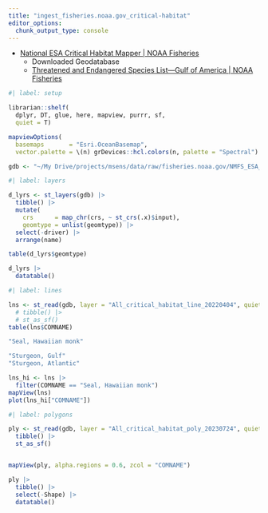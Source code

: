 ```yaml
---
title: "ingest_fisheries.noaa.gov_critical-habitat"
editor_options: 
  chunk_output_type: console
---
```


- [National ESA Critical Habitat Mapper | NOAA Fisheries](https://www.fisheries.noaa.gov/resource/map/national-esa-critical-habitat-mapper)
  - Downloaded Geodatabase
  - [Threatened and Endangered Species List—Gulf of America | NOAA Fisheries](https://www.fisheries.noaa.gov/southeast/consultations/threatened-and-endangered-species-list-gulf-america)

```r
#| label: setup

librarian::shelf(
  dplyr, DT, glue, here, mapview, purrr, sf,
  quiet = T)

mapviewOptions(
  basemaps       = "Esri.OceanBasemap",
  vector.palette = \(n) grDevices::hcl.colors(n, palette = "Spectral") )

gdb <- "~/My Drive/projects/msens/data/raw/fisheries.noaa.gov/NMFS_ESA_Critical_Habitat_20230505.gdb"
```

```r
#| label: layers

d_lyrs <- st_layers(gdb) |> 
  tibble() |> 
  mutate(
    crs      = map_chr(crs, ~ st_crs(.x)$input),
    geomtype = unlist(geomtype)) |> 
  select(-driver) |> 
  arrange(name)

table(d_lyrs$geomtype)

d_lyrs |> 
  datatable()
```

```r
#| label: lines

lns <- st_read(gdb, layer = "All_critical_habitat_line_20220404", quiet = T) #|> 
  # tibble() |> 
  # st_as_sf()
table(lns$COMNAME)

"Seal, Hawaiian monk"

"Sturgeon, Gulf"
"Sturgeon, Atlantic"

lns_hi <- lns |> 
  filter(COMNAME == "Seal, Hawaiian monk")
mapView(lns)
plot(lns_hi["COMNAME"])

```

```r
#| label: polygons

ply <- st_read(gdb, layer = "All_critical_habitat_poly_20230724", quiet = T) |> 
  tibble() |> 
  st_as_sf()


mapView(ply, alpha.regions = 0.6, zcol = "COMNAME")

ply |> 
  tibble() |> 
  select(-Shape) |> 
  datatable()
```

